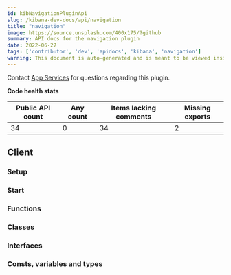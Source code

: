 ```yaml
---
id: kibNavigationPluginApi
slug: /kibana-dev-docs/api/navigation
title: "navigation"
image: https://source.unsplash.com/400x175/?github
summary: API docs for the navigation plugin
date: 2022-06-27
tags: ['contributor', 'dev', 'apidocs', 'kibana', 'navigation']
warning: This document is auto-generated and is meant to be viewed inside our experimental, new docs system. Reach out in #docs-engineering for more info.
---
```




Contact [App Services](https://github.com/orgs/elastic/teams/kibana-app-services) for questions regarding this plugin.

**Code health stats**

| Public API count  | Any count | Items lacking comments | Missing exports |
|-------------------|-----------|------------------------|-----------------|
| 34 | 0 | 34 | 2 |

## Client

### Setup
<DocDefinitionList data={[navigationObj.client.setup]}/>

### Start
<DocDefinitionList data={[navigationObj.client.start]}/>

### Functions
<DocDefinitionList data={navigationObj.client.functions}/>

### Classes
<DocDefinitionList data={navigationObj.client.classes}/>

### Interfaces
<DocDefinitionList data={navigationObj.client.interfaces}/>

### Consts, variables and types
<DocDefinitionList data={navigationObj.client.misc}/>


